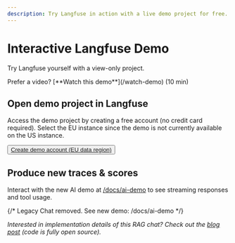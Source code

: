 ```yaml
---
description: Try Langfuse in action with a live demo project for free. Interact with the chatbot to see new traces and user feedback (👍/👎) in Langfuse. No credit card required.
---
```


# Interactive Langfuse Demo


Try Langfuse yourself with a view-only project.

<Callout type="info" emoji="🎥">
  Prefer a video? [**Watch this demo**](/watch-demo) (10 min)
</Callout>

<Steps>

## Open demo project in Langfuse

Access the demo project by creating a free account (no credit card required). Select the EU instance since the demo is not currently available on the US instance.

<Button asChild className="mt-3" variant="cta">
  <a
    href="https://cloud.langfuse.com/project/clkpwwm0m000gmm094odg11gi"
    target="_blank"
    rel="noopener"
  >
    Create demo account (EU data region)
  </a>
</Button>

## Produce new traces & scores

Interact with the new AI demo at [/docs/ai-demo](/docs/ai-demo) to see streaming responses and tool usage.



<div className="p-2 rounded mt-8 bg-gradient-to-tr from-green-300 via-blue-500 to-purple-600">
  {/* Legacy Chat removed. See new demo: /docs/ai-demo */}
</div>

</Steps>

_Interested in implementation details of this RAG chat? Check out the [blog post](/blog/qa-chatbot-for-langfuse-docs) (code is fully open source)._
